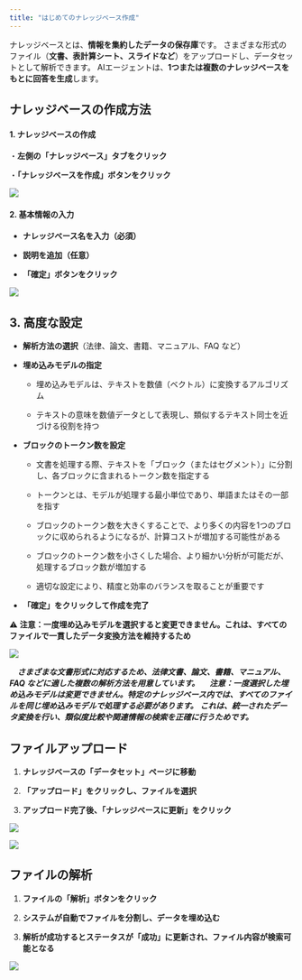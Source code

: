 ```yaml
---
title: "はじめてのナレッジベース作成"
---
```


ナレッジベースとは、**情報を集約したデータの保存庫**です。
さまざまな形式のファイル（**文書、表計算シート、スライドなど**）をアップロードし、データセットとして解析できます。
AIエージェントは、**1つまたは複数のナレッジベースをもとに回答を生成**します。

## ナレッジベースの作成方法

#### 1. **ナレッジベースの作成**

・**左側の「ナレッジベース」タブをクリック**

・**「ナレッジベースを作成」ボタンをクリック**

<img
  src="/images/50.png"
/>

#### 2. **基本情報の入力**

* **ナレッジベース名を入力（必須）**

* **説明を追加（任意）**

* **「確定」ボタンをクリック**

<img
  src="/images/51.png"
/>

## 3. 高度な設定

* **解析方法の選択**（法律、論文、書籍、マニュアル、FAQ など）

* **埋め込みモデルの指定**

  * 埋め込みモデルは、テキストを数値（ベクトル）に変換するアルゴリズム

  * テキストの意味を数値データとして表現し、類似するテキスト同士を近づける役割を持つ

* **ブロックのトークン数を設定**

  * 文書を処理する際、テキストを「ブロック（またはセグメント）」に分割し、各ブロックに含まれるトークン数を指定する

  * トークンとは、モデルが処理する最小単位であり、単語またはその一部を指す

  * ブロックのトークン数を大きくすることで、より多くの内容を1つのブロックに収められるようになるが、計算コストが増加する可能性がある

  * ブロックのトークン数を小さくした場合、より細かい分析が可能だが、処理するブロック数が増加する

  * 適切な設定により、精度と効率のバランスを取ることが重要です

* **「確定」をクリックして作成を完了**

&#x20;⚠ **注意：一度埋め込みモデルを選択すると変更できません。これは、すべてのファイルで一貫したデータ変換方法を維持するため**

<img
  src="/images/52.png"
/>

*&#x3000;**さまざまな文書形式に対応するため、法律文書、論文、書籍、マニュアル、FAQ などに適した複数の解析方法を用意しています。**
　**注意：一度選択した埋め込みモデルは変更できません。特定のナレッジベース内では、すべてのファイルを同じ埋め込みモデルで処理する必要があります。**
**これは、統一されたデータ変換を行い、類似度比較や関連情報の検索を正確に行うためです。***

## ファイルアップロード

1. **ナレッジベースの「データセット」ページに移動**

2. **「アップロード」をクリックし、ファイルを選択**

3. **アップロード完了後、「ナレッジベースに更新」をクリック**

<img
  src="/images/53.png"
/>


<img
  src="/images/54.png"
/>


## ファイルの解析

1. **ファイルの「解析」ボタンをクリック**

2. **システムが自動でファイルを分割し、データを埋め込む**

3. **解析が成功するとステータスが「成功」に更新され、ファイル内容が検索可能となる**


<img
  src="/images/55.png"
/>
